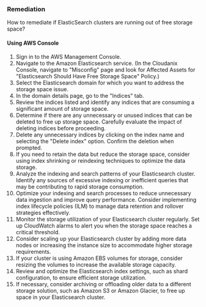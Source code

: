 ### Remediation

How to remediate if ElasticSearch clusters are running out of free storage space?

#### Using AWS Console

1. Sign in to the AWS Management Console.
2. Navigate to the Amazon Elasticsearch service.
   (In the Cloudanix Console, navigate to "Misconfig" page and look for Affected Assets for "Elasticsearch Should Have Free Storage Space" Policy.)
3. Select the Elasticsearch domain for which you want to address the storage space issue.
4. In the domain details page, go to the "Indices" tab.
5. Review the indices listed and identify any indices that are consuming a significant amount of storage space.
6. Determine if there are any unnecessary or unused indices that can be deleted to free up storage space. Carefully evaluate the impact of deleting indices before proceeding.
7. Delete any unnecessary indices by clicking on the index name and selecting the "Delete index" option. Confirm the deletion when prompted.
8. If you need to retain the data but reduce the storage space, consider using index shrinking or reindexing techniques to optimize the data storage.
9. Analyze the indexing and search patterns of your Elasticsearch cluster. Identify any sources of excessive indexing or inefficient queries that may be contributing to rapid storage consumption.
10. Optimize your indexing and search processes to reduce unnecessary data ingestion and improve query performance. Consider implementing index lifecycle policies (ILM) to manage data retention and rollover strategies effectively.
11. Monitor the storage utilization of your Elasticsearch cluster regularly. Set up CloudWatch alarms to alert you when the storage space reaches a critical threshold.
12. Consider scaling up your Elasticsearch cluster by adding more data nodes or increasing the instance size to accommodate higher storage requirements.
13. If your cluster is using Amazon EBS volumes for storage, consider resizing the volumes to increase the available storage capacity.
14. Review and optimize the Elasticsearch index settings, such as shard configuration, to ensure efficient storage utilization.
15. If necessary, consider archiving or offloading older data to a different storage solution, such as Amazon S3 or Amazon Glacier, to free up space in your Elasticsearch cluster.


